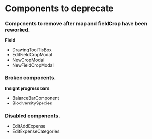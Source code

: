 
<Meta title="Docs/components to deprecate" />

# Components to deprecate

### Components to remove after map and fieldCrop have been reworked.

**Field**

- DrawingToolTipBox
- EditFieldCropModal
- NewCropModal
- NewFieldCropModal

### Broken components.

**Insight progress bars**

- BalanceBarComponent
- BiodiversitySpecies

### Disabled components.

- EditAddExpense
- EditExpenseCategories
